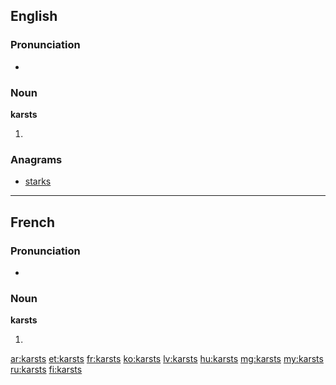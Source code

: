 ==English==

===Pronunciation===
* {{rhymes|ɑː(r)sts}}

===Noun===
'''karsts'''

# {{plural of|karst}}

===Anagrams===
* [[starks#English|starks]]

----

==French==

===Pronunciation===
* {{IPA|/kaʁst/|lang=fr}}

===Noun===
'''karsts'''

# {{plural of|karst|lang=fr}}

[[ar:karsts]]
[[et:karsts]]
[[fr:karsts]]
[[ko:karsts]]
[[lv:karsts]]
[[hu:karsts]]
[[mg:karsts]]
[[my:karsts]]
[[ru:karsts]]
[[fi:karsts]]